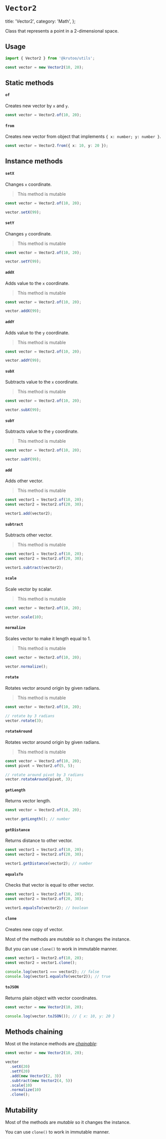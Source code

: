 # `Vector2`

  title: 'Vector2',
  category: 'Math',
};

Class that represents a point in a 2-dimensional space.

## Usage

```ts
import { Vector2 } from '@krutoo/utils';

const vector = new Vector2(10, 20);
```

## Static methods

#### `of`

Creates new vector by `x` and `y`.

```ts
const vector = Vector2.of(10, 20);
```

#### `from`

Creates new vector from object that implements `{ x: number; y: number }`.

```ts
const vector = Vector2.from({ x: 10, y: 20 });
```

## Instance methods

#### `setX`

Changes `x` coordinate.

> This method is mutable

```ts
const vector = Vector2.of(10, 20);

vector.setX(99);
```

#### `setY`

Changes `y` coordinate.

> This method is mutable

```ts
const vector = Vector2.of(10, 20);

vector.setY(99);
```

#### `addX`

Adds value to the `x` coordinate.

> This method is mutable

```ts
const vector = Vector2.of(10, 20);

vector.addX(99);
```

#### `addY`

Adds value to the `y` coordinate.

> This method is mutable

```ts
const vector = Vector2.of(10, 20);

vector.addY(99);
```

#### `subX`

Subtracts value to the `x` coordinate.

> This method is mutable

```ts
const vector = Vector2.of(10, 20);

vector.subX(99);
```

#### `subY`

Subtracts value to the `y` coordinate.

> This method is mutable

```ts
const vector = Vector2.of(10, 20);

vector.subY(99);
```

#### `add`

Adds other vector.

> This method is mutable

```ts
const vector1 = Vector2.of(10, 20);
const vector2 = Vector2.of(20, 30);

vector1.add(vector2);
```

#### `subtract`

Subtracts other vector.

> This method is mutable

```ts
const vector1 = Vector2.of(10, 20);
const vector2 = Vector2.of(20, 30);

vector1.subtract(vector2);
```

#### `scale`

Scale vector by scalar.

> This method is mutable

```ts
const vector = Vector2.of(10, 20);

vector.scale(10);
```

#### `normalize`

Scales vector to make it length equal to 1.

> This method is mutable

```ts
const vector = Vector2.of(10, 20);

vector.normalize();
```

#### `rotate`

Rotates vector around origin by given radians.

> This method is mutable

```ts
const vector = Vector2.of(10, 20);

// rotate by 3 radians
vector.rotate(3);
```

#### `rotateAround`

Rotates vector around origin by given radians.

> This method is mutable

```ts
const vector = Vector2.of(10, 20);
const pivot = Vector2.of(5, 5);

// rotate around pivot by 3 radians
vector.rotateAround(pivot, 3);
```

#### `getLength`

Returns vector length.

```ts
const vector = Vector2.of(10, 20);

vector.getLength(); // number
```

#### `getDistance`

Returns distance to other vector.

```ts
const vector1 = Vector2.of(10, 20);
const vector2 = Vector2.of(20, 30);

vector1.getDistance(vector2); // number
```

#### `equalsTo`

Checks that vector is equal to other vector.

```ts
const vector1 = Vector2.of(10, 20);
const vector2 = Vector2.of(20, 30);

vector1.equalsTo(vector2); // boolean
```

#### `clone`

Creates new copy of vector.

Most of the methods are _mutable_ so it changes the instance.

But you can use `clone()` to work in immutable manner.

```ts
const vector1 = Vector2.of(10, 20);
const vector2 = vector1.clone();

console.log(vector1 === vector2); // false
console.log(vector1.equalsTo(vector2)); // true
```

#### `toJSON`

Returns plain object with vector coordinates.

```ts
const vector = new Vector2(10, 20);

console.log(vector.toJSON()); // { x: 10, y: 20 }
```

## Methods chaining

Most ot the instance methods are [_chainable_](https://en.wikipedia.org/wiki/Method_chaining):

```ts
const vector = new Vector2(10, 20);

vector
  .setX(20)
  .setY(20)
  .add(new Vector2(2, 3))
  .subtract(new Vector2(4, 5))
  .scale(10)
  .normalize(10)
  .clone();
```

## Mutability

Most of the methods are _mutable_ so it changes the instance.

You can use `clone()` to work in immutable manner.
